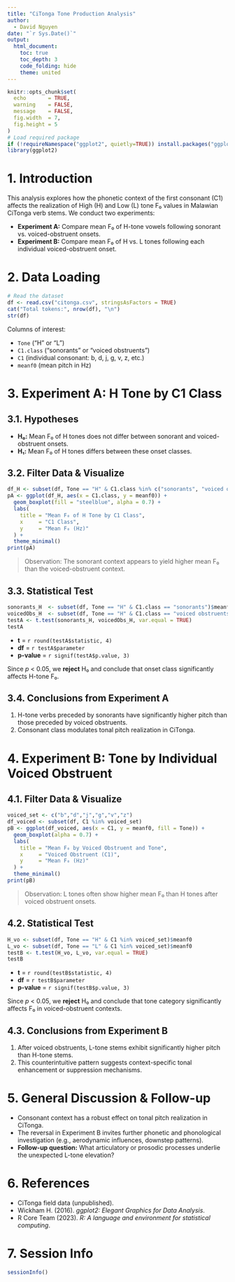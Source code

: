 ```yaml
---
title: "CiTonga Tone Production Analysis"
author:
  - David Nguyen
date: "`r Sys.Date()`"
output:
  html_document:
    toc: true
    toc_depth: 3
    code_folding: hide
    theme: united
---
```


```r
knitr::opts_chunk$set(
  echo       = TRUE,
  warning    = FALSE,
  message    = FALSE,
  fig.width  = 7,
  fig.height = 5
)
# Load required package
if (!requireNamespace("ggplot2", quietly=TRUE)) install.packages("ggplot2")
library(ggplot2)
````

# 1. Introduction

This analysis explores how the phonetic context of the first consonant (C1) affects the realization of High (H) and Low (L) tone F₀ values in Malawian CiTonga verb stems. We conduct two experiments:

* **Experiment A:** Compare mean F₀ of H-tone vowels following sonorant vs. voiced-obstruent onsets.
* **Experiment B:** Compare mean F₀ of H vs. L tones following each individual voiced-obstruent onset.

# 2. Data Loading

```r
# Read the dataset
df <- read.csv("citonga.csv", stringsAsFactors = TRUE)
cat("Total tokens:", nrow(df), "\n")
str(df)
```

Columns of interest:

* `Tone` (“H” or “L”)
* `C1.class` (“sonorants” or “voiced obstruents”)
* `C1` (individual consonant: b, d, j, g, v, z, etc.)
* `meanf0` (mean pitch in Hz)

# 3. Experiment A: H Tone by C1 Class

## 3.1. Hypotheses

* **H₀:** Mean F₀ of H tones does not differ between sonorant and voiced-obstruent onsets.
* **H₁:** Mean F₀ of H tones differs between these onset classes.

## 3.2. Filter Data & Visualize

```r
df_H <- subset(df, Tone == "H" & C1.class %in% c("sonorants", "voiced obstruents"))
pA <- ggplot(df_H, aes(x = C1.class, y = meanf0)) +
  geom_boxplot(fill = "steelblue", alpha = 0.7) +
  labs(
    title = "Mean F₀ of H Tone by C1 Class",
    x     = "C1 Class",
    y     = "Mean F₀ (Hz)"
  ) +
  theme_minimal()
print(pA)
```

> Observation: The sonorant context appears to yield higher mean F₀ than the voiced-obstruent context.

## 3.3. Statistical Test

```r
sonorants_H  <- subset(df, Tone == "H" & C1.class == "sonorants")$meanf0
voicedObs_H  <- subset(df, Tone == "H" & C1.class == "voiced obstruents")$meanf0
testA <- t.test(sonorants_H, voicedObs_H, var.equal = TRUE)
testA
```

* **t** = `r round(testA$statistic, 4)`
* **df** = `r testA$parameter`
* **p-value** = `r signif(testA$p.value, 3)`

Since *p* < 0.05, we **reject** H₀ and conclude that onset class significantly affects H-tone F₀.

## 3.4. Conclusions from Experiment A

1. H-tone verbs preceded by sonorants have significantly higher pitch than those preceded by voiced obstruents.
2. Consonant class modulates tonal pitch realization in CiTonga.

# 4. Experiment B: Tone by Individual Voiced Obstruent

## 4.1. Filter Data & Visualize

```r
voiced_set <- c("b","d","j","g","v","z")
df_voiced <- subset(df, C1 %in% voiced_set)
pB <- ggplot(df_voiced, aes(x = C1, y = meanf0, fill = Tone)) +
  geom_boxplot(alpha = 0.7) +
  labs(
    title = "Mean F₀ by Voiced Obstruent and Tone",
    x     = "Voiced Obstruent (C1)",
    y     = "Mean F₀ (Hz)"
  ) +
  theme_minimal()
print(pB)
```

> Observation: L tones often show higher mean F₀ than H tones after voiced obstruent onsets.

## 4.2. Statistical Test

```r
H_vo <- subset(df, Tone == "H" & C1 %in% voiced_set)$meanf0
L_vo <- subset(df, Tone == "L" & C1 %in% voiced_set)$meanf0
testB <- t.test(H_vo, L_vo, var.equal = TRUE)
testB
```

* **t** = `r round(testB$statistic, 4)`
* **df** = `r testB$parameter`
* **p-value** = `r signif(testB$p.value, 3)`

Since *p* < 0.05, we **reject** H₀ and conclude that tone category significantly affects F₀ in voiced-obstruent contexts.

## 4.3. Conclusions from Experiment B

1. After voiced obstruents, L-tone stems exhibit significantly higher pitch than H-tone stems.
2. This counterintuitive pattern suggests context-specific tonal enhancement or suppression mechanisms.

# 5. General Discussion & Follow-up

* Consonant context has a robust effect on tonal pitch realization in CiTonga.
* The reversal in Experiment B invites further phonetic and phonological investigation (e.g., aerodynamic influences, downstep patterns).
* **Follow-up question:** What articulatory or prosodic processes underlie the unexpected L-tone elevation?

# 6. References

* CiTonga field data (unpublished).
* Wickham H. (2016). *ggplot2: Elegant Graphics for Data Analysis*.
* R Core Team (2023). *R: A language and environment for statistical computing*.

# 7. Session Info

```r
sessionInfo()
```
